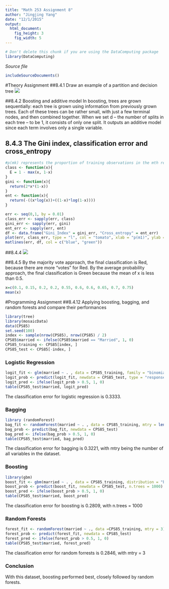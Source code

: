 ```yaml
---
title: "Math 253 Assignment 8"
author: "Jingjing Yang"
date: "12/1/2015"
output: 
  html_document:
    fig_height: 3
    fig_width: 5
---
```

<!-- Don't edit in between this line and the one below -->
```r
# Don't delete this chunk if you are using the DataComputing package
library(DataComputing)
```
*Source file* 
```r
includeSourceDocuments()
```
<!-- Don't edit the material above this line -->

#Theory Assignment
##8.4.1 Draw an example of a partition and decision tree
<img src="/Users/JingjingYang/Dropbox/fall 2015/253 statistical computing/assignment/IMG_1327.jpeg" />

##8.4.2 Boosting and additive model
In boosting, trees are grown sequentially: each tree is grown using information from previously grown trees. Each of these trees can be rather small, with just a few terminal nodes, and then combined together. When we set d -- the number of splits in each tree -- to be 1, it consists of only one split. It outputs an additive model since each term involves only a single variable.

## 8.4.3 The Gini index, classification error and cross_entropy
```r
#p(mk) represents the proportion of training observations in the mth region that are from the kth class. 
class <- function(x){
  E = 1 - max(x, 1-x)
}
gini <- function(x){
  return(2*x*(1-x))
}
ent <- function(x){
  return(-((x*log(x))+((1-x)*log(1-x))))
}

err <- seq(0,1, by = 0.01)
class_err <- sapply(err, class)
gini_err <- sapply(err, gini)
ent_err <- sapply(err, ent)
df <- data.frame("Gini_Index" = gini_err, "Cross_entropy" = ent_err)
plot(err, class_err, type = "l", col = "tomato", xlab = "p(m1)", ylab = "value", ylim = c(0,0.8))
matlines(err, df, col = c("blue", "green"))
```

##8.4.4 
<img src="/Users/JingjingYang/Dropbox/fall 2015/253 statistical computing/assignment/IMG_1333.jpeg" />

##8.4.5
By the majority vote approach, the final classification is Red, because there are more "votes" for Red.
By the average probability approach, the final classification is Green because the mean of x is less than 0.5.
```r
x=c(0.1, 0.15, 0.2, 0.2, 0.55, 0.6, 0.6, 0.65, 0.7, 0.75)
mean(x)
```

#Programming Assignment
##8.4.12 Applying boosting, bagging, and random forests and compare their performances
```r
library(tree)
library(mosaicData)
data(CPS85)
set.seed(100)
index <- sample(nrow(CPS85), nrow(CPS85) / 2)
CPS85$married <- ifelse(CPS85$married == "Married", 1, 0)
CPS85_training <- CPS85[index, ]
CPS85_test <- CPS85[-index, ]
```

### Logistic Regression
```r
logit_fit <- glm(married ~ . , data = CPS85_training, family = "binomial")
logit_prob <- predict(logit_fit, newdata = CPS85_test, type = "response")
logit_pred <- ifelse(logit_prob > 0.5, 1, 0)
table(CPS85_test$married, logit_pred)
```
The classification error for logistic regression is 0.3333.

### Bagging
```r
library (randomForest)
bag_fit <- randomForest(married ~ . , data = CPS85_training, mtry = length(names(CPS85)), importance =TRUE)
bag_prob <- predict(bag_fit, newdata = CPS85_test)
bag_pred <- ifelse(bag_prob > 0.5, 1, 0)
table(CPS85_test$married, bag_pred)
```
The classification error for bagging is 0.3221, with mtry being the number of all variables in the dataset.

### Boosting
```r
library(gbm)
boost_fit <- gbm(married ~ . , data = CPS85_training, distribution = "bernoulli", n.trees = 1000)
boost_prob <- predict(boost_fit, newdata = CPS85_test, n.trees = 1000)
boost_pred <- ifelse(boost_prob > 0.5, 1, 0)
table(CPS85_test$married, boost_pred)
```
The classification error for boosting is 0.2809, with n.trees = 1000

### Random Forests
```r
forest_fit <- randomForest(married ~ ., data =CPS85_training, mtry = 3)
forest_prob <- predict(forest_fit, newdata = CPS85_test)
forest_pred <- ifelse(forest_prob > 0.5, 1, 0)
table(CPS85_test$married, forest_pred)
```
The classification error for random forrests is 0.2846, with mtry = 3

### Conclusion
With this dataset, boosting performed best, closely followed by random forests. 
